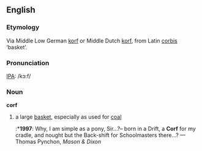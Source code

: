 ==English==
===Etymology===
Via Middle Low German [[korf]] or Middle Dutch [[korf]], from Latin [[corbis]] ‘basket’.

===Pronunciation===
[[IPA]]: /kɔ:f/

===Noun===
'''corf'''
# a large [[basket]], especially as used for [[coal]]
#:*'''1997''': Why, I am simple as a pony, Sir…?– born in a Drift, a '''Corf''' for my cradle, and nought but the Back-shift for Schoolmasters there…? — Thomas Pynchon, ''Mason & Dixon''